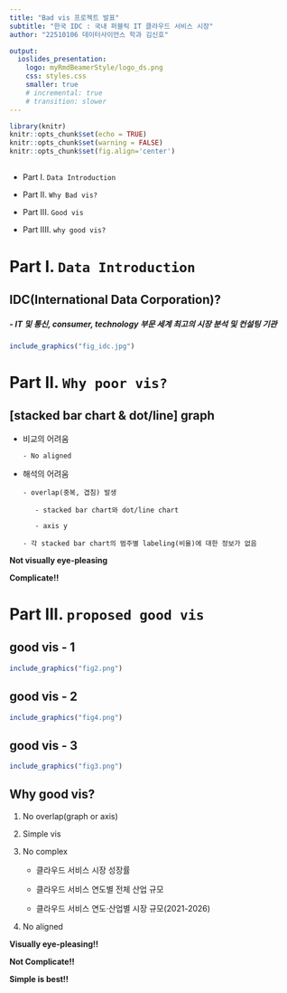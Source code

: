 ---
title: "Bad vis 프로젝트 발표"
subtitle: "한국 IDC : 국내 퍼블릭 IT 클라우드 서비스 시장"
author: "22510106 데이터사이언스 학과 김신호"

output: 
  ioslides_presentation:
    logo: myRmdBeamerStyle/logo_ds.png
    css: styles.css
    smaller: true
    # incremental: true
    # transition: slower
---
```{r setup, include=FALSE}
library(knitr)
knitr::opts_chunk$set(echo = TRUE)
knitr::opts_chunk$set(warning = FALSE)
knitr::opts_chunk$set(fig.align='center')
```

## 

-   Part I. `Data Introduction`

-   Part II. `Why Bad vis?`

-   Part III. `Good vis`

-   Part IIII. `why good vis?`

# Part I. `Data Introduction`

## IDC(International Data Corporation)?
##### - IT 및 통신, consumer, technology 부문 세계 최고의 시장 분석 및 컨설팅 기관


```{r, echo=FALSE, out.height='20%', out.width='80%', fig.align='center'}
include_graphics("fig_idc.jpg")
```



# Part II. `Why poor vis?`


## [stacked bar chart & dot/line] graph

- 비교의 어려움
      
      - No aligned
        
- 해석의 어려움
      
      - overlap(중복, 겹침) 발생
      
         - stacked bar chart와 dot/line chart
    
         - axis y
         
      - 각 stacked bar chart의 범주별 labeling(비율)에 대한 정보가 없음
      
**Not visually eye-pleasing**

**Complicate!!**      


# Part III. `proposed good vis`


## good vis - 1

```{r, fig.cap="국내 퍼블릭 클라우드 서비스 시장 성장률(2021-2026)", echo=FALSE, out.height='20%', out.width='100%',fig.align='center'}
include_graphics("fig2.png")
```


## good vis - 2

```{r, fig.cap="국내 퍼블릭 클라우드 서비스 연도별 전체 산업 규모(2021-2026)", echo=FALSE, out.height='20%', out.width='100%',fig.align='center'}
include_graphics("fig4.png")
```

## good vis - 3

```{r, fig.cap="국내 퍼블릭 클라우드 서비스 산업별 시장 규모(2021-2026)", echo=FALSE, out.height='20%', out.width='100%',fig.align='center'}
include_graphics("fig3.png")
```

## Why good vis?

1. No overlap(graph or axis)

2. Simple vis

3. No complex

    - 클라우드 서비스 시장 성장률
  
    - 클라우드 서비스 연도별 전체 산업 규모
  
    - 클라우드 서비스 연도·산업별 시장 규모(2021-2026)

4. No aligned


**Visually eye-pleasing!!**

**Not Complicate!!**

**Simple is best!!**
<!-- # htmlwidget(6) - `gganimate`  -->

<!-- ```{r, message=FALSE} -->

<!-- library(gganimate) -->

<!-- library(gapminder) -->

<!-- fig_static <- ggplot(gapminder,  -->

<!--   aes(x = gdpPercap, y=lifeExp, size = pop, colour = country)) + -->

<!--   geom_point(show.legend = FALSE, alpha = 0.7) + -->

<!--   scale_color_viridis_d() + scale_size(range = c(2, 12)) +  -->

<!--   scale_x_log10() + labs(x = "GDP per capita", y = "Life expectancy") -->

<!-- fig_static %>% ggplotly() -->

<!-- ``` -->

<!-- --- -->

<!-- ```{r, eval=FALSE} -->

<!-- fig_dynamic <- fig_static +  -->

<!--   transition_time(year) + #<<                     -->

<!--   labs(title = "Year: {frame_time}") #<< -->

<!-- anim_save(filename = "fig_dynamic.gif", animation = fig_dynamic) -->

<!-- ``` -->

<!-- + `transition_time(year)`   -->

<!--     + `transition_time()`의 input은 `numeric`, `Date`, 혹은 다른 시간 객체 -->

<!-- + Code highlight   -->

<!--     + code line 뒤에 `#<<`를 입력하면 하이라이트  -->

<!-- --- -->

<!-- ```{r, eval=FALSE} -->

<!-- fig_dynamic -->

<!-- ```  -->

<!-- ![](fig_dynamic.gif)   -->
